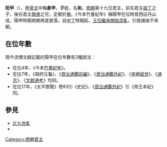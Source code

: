 '''阳甲'''（{{bd|？||？||catIdx=Z}}），[[甲骨文|甲骨文]]中稱'''彖甲'''，'''子'''姓，名'''和'''，[[商朝|商朝]]第十九位君主，前任君主[[祖丁|祖丁]]之子，後任君主[[盤庚|盤庚]]之兄，定都於[[奄|奄]]。《今本竹書紀年》稱陽甲在位時曾西征丹山戎。陽甲時期商朝再度衰落。自[[中丁|中丁]]時期起，[[九世之亂|王位繼承開始混亂]]，引致諸侯不來朝。

== 在位年數 ==
現今流傳文獻記載的陽甲在位年數有3種說法：

*在位4年，《今本[[竹書紀年|竹書紀年]]》。
*在位7年，《冊府元龜》、《[[資治通鑑前編|資治通鑑前編]]》、《[[資治通鑑外紀|資治通鑑外紀]]》、《[[皇極經世|皇極經世]]》、《[[通志|通志]]》、《[[文獻通考|文獻通考]]》均同。
*在位17年，《太平御覽》卷83引《史記》，《[[資治通鑑外紀|資治通鑑外紀]]》引《帝王本紀》同。

==參見==
*[[比九世亂|比九世亂]]
*{{wikisource history link|史記|003|祖辛、沃甲、祖丁、南庚、陽甲}}
{{中国君主|父([[祖丁|祖丁]])從弟/族弟[[南庚|南庚]]|弟[[盤庚|盤庚]]|[[商朝君主列表|商朝國君]]|第19代}}
{{商朝君主}}

[[Category:商朝君主|Category:商朝君主]]